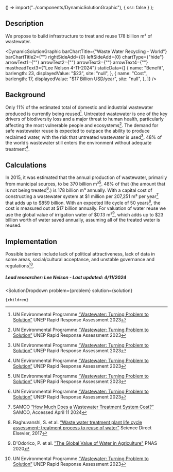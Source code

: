 
  () => import("../components/DynamicSolutionGraphic"),
  { ssr: false }
);


## Description
We propose to build infrastructure to treat and reuse 178 billion m³ of wastewater.

<DynamicSolutionGraphic
  barChartTitle={"Waste Water Recycling - World"}
  barChartTitle2={""}
  rightSideAdd={0}
  leftSideAdd={0}
  chartType={"hide"}
  arrowText1={""}
  arrowText2={""}
  arrowText3={""}
  arrowText4={""}
  mastheadText3={"Lee Nelson 4-11-2024"}
 staticData={[
    {
     name: "Benefit",
      barlength: 23,
      displayedValue: "$23",
      site: "null",
    },
    {
      name: "Cost",
      barlength: 17,
      displayedValue: "$17 Billion USD/year",
      site: "null",
    },
  ]}
/>


## Background
Only 11% of the estimated total of domestic and industrial wastewater produced is currently being reused[^”1”].
Untreated wastewater is one of the key drivers of biodiversity loss and a major threat to human health, particularly affecting the most vulnerable people and ecosystems[^”1”]. The demand for safe wastewater reuse is expected to outpace the ability to produce reclaimed water, with the risk that untreated wastewater is used[^”1”].
48% of the world’s wastewater still enters the environment without adequate treatment[^”1”].

## Calculations

In 2015, it was estimated that the annual production of wastewater, primarily from municipal sources, to be 370 billion m³[^”1”]. 48% of that (the amount that is not being treated[^”1”].) is 178 billion m³ annually. With a capital cost of constructing a wastewater system at $1 million per 207,251 m³ per year[^”2”] that adds up to $859 billion. With an expected life cycle of 50 years[^”3”], the cost is measured out at $17 billion annually.
For valuation of water reuse we use the global value of irrigation water of $0.13 m³[^”4”], which adds up to $23 billion worth of water saved annually, assuming all of the treated water is reused.


## Implementation
Possible barriers include lack of political attractiveness, lack of data in some areas, social/cultural acceptance, and unstable governance and regulations[^”1”].

##### Lead researcher: Lee Nelson - Last updated: 4/11/2024

[^”1”]: UN Environmental Programme [“Wastewater: Turning Problem to Solution”](https://doi.org/10.59117/20.500.11822/43142) UNEP Rapid Response Assessment 2023

[^”2”]: SAMCO [“How Much Does a Wastewater Treatment System Cost?”](https://samcotech.com/cost-wastewater-treatment-system/) SAMCO, Accessed April 11 2024

[^”3”]: Raghuvanshi, S. et al. [“Waste water treatment plant life cycle assessment: treatment process to reuse of water”](https://pdf.sciencedirectassets.com/) Science Direct Elsevier, 2017

[^”4”]: D'Odorico, P. et al. ["The Global Value of Water in Agriculture"](https://www.pnas.org/doi/full/10.1073/pnas.2005835117) PNAS 2020



  <SolutionDropdown 
    problem={problem} 
    solution={solution}
  >
    {children}
  </SolutionDropdown>
